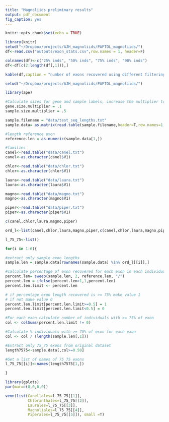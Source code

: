 ```yaml
---
title: "Magnoliids preliminary results"
output: pdf_document
fig_caption: yes
---
```


```r
knitr::opts_chunk$set(echo = TRUE)
```

```r
library(knitr)
setwd("~/Dropbox/projects/AJH_magnoliids/PAFTOL_magnoliids/")
df<-read.csv("outputs/exon_stats.csv",row.names = 1, header=F)

colnames(df)<-c("25% inds", "50% inds", "75% inds", "90% inds")
df<-df[c(2:length(df[,1])),]

kable(df,caption = "number of exons recovered using different filtering levels. Rows represent increasing percentage of exon length covered, columns represent increasing percentage of individuals exons were recovered in. For example cell 1,1 shows the number exons in which we recovered at least 25% of the exon length in at least 25% of the individuals in the dataset.")

```


```r

setwd("~/Dropbox/projects/AJH_magnoliids/PAFTOL_magnoliids/")

library(ape)

#Calculate sizes for gene and sample labels, increase the multiplier to make text bigger
gene.size.multiplier = .1
sample.size.multiplier = .5

sample.filename = "data/test_seq_lengths.txt"
sample.data= as.matrix(read.table(sample.filename,header=T,row.names=1,sep="\t"))

#length reference exon
reference.len = as.numeric(sample.data[1,])

#families
canel<-read.table("data/canel.txt")
canel<-as.character(canel$V1)

chlor<-read.table("data/chlor.txt")
chlor<-as.character(chlor$V1)

laura<-read.table("data/laura.txt")
laura<-as.character(laura$V1)

magno<-read.table("data/magno.txt")
magno<-as.character(magno$V1)

piper<-read.table("data/piper.txt")
piper<-as.character(piper$V1)

c(canel,chlor,laura,magno,piper)

ord_l<-list(canel,chlor,laura,magno,piper,c(canel,chlor,laura,magno,piper))

l_75_75<-list()

for(i in 1:6){

#extract only sample exon lengths
sample.len = sample.data[rownames(sample.data) %in% ord_l[[i]],]

#calculate percentage of exon recovered for each exon in each individual
percent.len= sweep(sample.len, 2, reference.len, "/")
percent.len = ifelse(percent.len>1,1,percent.len)
percent.len.limit <- percent.len

# if percentage exon length recovered is >= 75% make value 1
# if not make value 0
percent.len.limit[percent.len.limit>=0.5] = 1
percent.len.limit[percent.len.limit<0.5] = 0

#For each exon calculate number of individuals with >= 75% of exon
col <- colSums(percent.len.limit != 0)

#Calculate % individuals with >= 75% of exon for each exon
col <- col / (length(sample.len[,1]))

#Extract only 75_75 exons from original dataset
length7575<-sample.data[,col>=0.50]

#Get a list of names of 75_75 exons
l_75_75[[i]]<-names(length7575[1,])

}

library(gplots)
par(mar=c(0,0,0,0))

venn(list(Canellales=l_75_75[[1]],
          Chloranthales=l_75_75[[2]],
          Laurales=l_75_75[[3]],
          Magnoliales=l_75_75[[4]],
          Piperales=l_75_75[[5]]), small =T)

```

